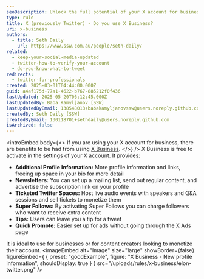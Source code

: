 ```yaml
---
seoDescription: Unlock the full potential of your X account for business and monetize your presence with X Business (was Twitter for Professionals).
type: rule
title: X (previously Twitter) - Do you use X Business?
uri: x-business
authors:
  - title: Seth Daily
    url: https://www.ssw.com.au/people/seth-daily/
related:
  - keep-your-social-media-updated
  - twitter-how-to-verify-your-account
  - do-you-know-what-to-tweet
redirects:
  - twitter-for-professionals
created: 2025-03-01T04:44:00.000Z
guid: a4af175d-77a1-4622-b767-885212f0f436
lastUpdated: 2025-05-20T06:12:45.000Z
lastUpdatedBy: Baba Kamyljanov [SSW]
lastUpdatedByEmail: 138548013+babakamyljanovssw@users.noreply.github.com
createdBy: Seth Daily [SSW]
createdByEmail: 130118701+sethdaily@users.noreply.github.com
isArchived: false
---
```


<introEmbed
  body={<>
If you are using your X account for business, there are benefits to be had from using [X Business](https://business.x.com/en).
  </>}
/>
X Business is free to activate in the settings of your X account. It provides:

* **Additional Profile Information:** More profile information and links, freeing up space in your bio for more detail
* **Newsletters:** You can set up a mailing list, send out regular content, and advertise the subscription link on your profile
* **Ticketed Twitter Spaces:** Host live audio events with speakers and Q&A sessions and sell tickets to monetize them
* **Super Follows:** By activating Super Follows you can charge followers who want to receive extra content
* **Tips:** Users can leave you a tip for a tweet
* **Quick Promote:** Easier set up for ads without going through the X Ads page

It is ideal to use for businesses or for content creators looking to monetize their account.
<imageEmbed
  alt="Image"
  size="large"
  showBorder={false}
  figureEmbed={ {
    preset: "goodExample",
    figure: "X Business - New profile information",
    shouldDisplay: true
  } }
  src="/uploads/rules/x-business/elon-twitter.png"
/>
